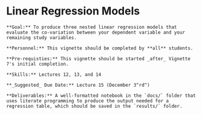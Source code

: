 # Linear Regression Models

```block
**Goal:** To produce three nested linear regression models that evaluate the co-variation between your dependent variable and your remaining study variables.
```

```block
**Personnel:** This vignette should be completed by **all** students. 
```

```block
**Pre-requisties:** This vignette should be started _after_ Vignette 7's initial completion.
```

```block
**Skills:** Lectures 12, 13, and 14
```

```block
**_Suggested_ Due Date:** Lecture 15 (December 3^rd^)
```

```block
**Deliverables:** A well-formatted notebook in the `docs/` folder that uses literate programming to produce the output needed for a regression table, which should be saved in the `results/` folder.
```
